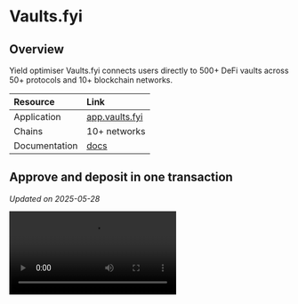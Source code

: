 # Vaults.fyi

## Overview

Yield optimiser Vaults.fyi connects users directly to 500+ DeFi vaults across 50+ protocols and 10+ blockchain networks. 

| Resource | Link |
|:---------|:-----|
| Application | [app.vaults.fyi](https://app.vaults.fyi/) |
| Chains | 10+ networks |
| Documentation | [docs](https://docs.vaults.fyi/) |

## Approve and deposit in one transaction

*Updated on 2025-05-28*

<video controls>
  <source src="https://content.uxscout.xyz/vaults-fyi-2025-05-28.mp4" type="video/mp4"/>
  Your browser does not support the video tag.
</video>
